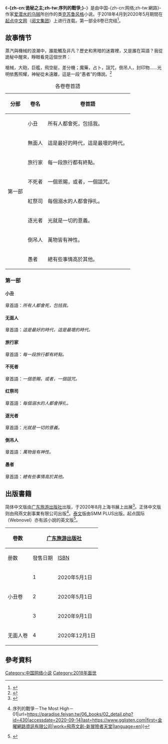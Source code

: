 {{noteTA
|G1=诡秘之主
|T=zh-cn:诡秘之主;zh-tw:序列的戰爭;
}}
《'''-{zh-cn:诡秘之主;zh-tw:序列的戰爭;}-'''》是由中国-{zh-cn:网络;zh-tw:網路}-作家[[爱潜水的乌贼|爱潜水的乌贼]]所创作的类[[克苏鲁神话|克苏鲁风格]]小说。于2018年4月到2020年5月期間在[[起点中文网|起点中文网]]（[[阅文集团|阅文集团]]）上进行连载。第一部全8卷已完结<ref>{{Cite web|title=《诡秘之主》_爱潜水的乌贼著_玄幻_起点中文网|url=https://book.qidian.com/info/1010868264|accessdate=2020-09-14|work=book.qidian.com|archive-date=2020-08-21|archive-url=https://web.archive.org/web/20200821051146/https://book.qidian.com/info/1010868264|dead-url=no}}</ref>。

== 故事情节 ==
蒸汽與機械的浪潮中，誰能觸及非凡？歷史和黑暗的迷霧裡，又是誰在耳語？我從詭秘中醒來，睜眼看見這個世界：

槍械，大砲，巨艦，飛空艇，差分機；魔藥，占卜，詛咒，倒吊人，封印物……光明依舊照耀，神秘從未遠離，這是一段“愚者”的傳說。<ref>{{cite web |author1=愛潛水的烏賊 |title=《詭秘之主》 |url=https://baike.baidu.com/reference/22466085/68b3j8vwAA5sFKlLlN4mcM0WgTJwCR5r1eAxUavfEtAyZ4_YFKMEj9hlPZURnKnEpQuKYdm70hgDOLOtvGwB1XSvjJEf |website=《诡秘之主》_爱潜水的乌贼著_玄幻_起点中文网 |publisher=起點中文網}}</ref>
{{Expand section}}

{| class="wikitable"
|+ 各卷卷首語
|-
! 分部 !! 卷名 !! 卷首語
|-
! rowspan="8" |第一部
|小丑||所有人都會死，包括我。
|-
|無面人||這是最好的時代，這是最壞的時代。
|-
|旅行家||每一段旅行都有終點。
|-
|不死者||一個恩賜，或者，一個詛咒。
|-
|紅祭司||每個溺水的人都會掙扎。
|-
|逐光者||光就是一切的意義。
|-
|倒吊人||萬物皆有神性。
|-
|愚者||總有些事情高於其他。
|}
=== 第一部 ===
==== 小丑 ====
章首語：''所有人都會死，包括我。''

==== 无面人 ====
章首語：''這是最好的時代，這是最壞的時代。''

==== 旅行家 ====
章首語：''每一段旅行都有終點。''

==== 不死者 ====
章首語：''一個恩賜，或者，一個詛咒。''

==== 红祭司 ====
章首語：''每個溺水的人都會掙扎。''

==== 逐光者 ====
章首語：''光就是一切的意義。''

==== 倒吊人 ====
章首語：''萬物皆有神性。''

==== 愚者 ====
章首語：''總有些事情高於其他。''

== 出版書籍 ==
简体中文版由[[广东旅游出版社|广东旅游出版社]]出版，于2020年8月上海书展上出展<ref>{{Cite web|title=既安全，又出彩！上海书展8月如期举行，初现“未来书展模式”|url=http://www.shxwcb.com/484694.html|accessdate=2020-09-20|work=www.shxwcb.com}}</ref>。正体中文版则由飛燕文創事業有限公司出版<ref>{{Cite web|title=飛燕文創-新冒險者天堂 {{!}} 序列的戰爭－The Most High－01|url=https://paradise.feiyan.tw/06_books/02_detail.php?id=430|accessdate=2020-09-14|last=https://www.gglisten.com|first=金曜網路資訊有限公司|work=飛燕文創-新冒險者天堂|language=en}}</ref>。[[泰文|泰文]]版由SMM PLUS出版。起点国际（Webnovel）亦有該小說的英文版<ref>{{cite news |title=泰文版《诡秘之主》曼谷国际书展首发受热捧 |url=http://www.ce.cn/xwzx/gnsz/gdxw/202010/10/t20201010_35870627.shtml}}</ref>。
{| class="wikitable" style="font-size:small;"
!rowspan="2"|卷数
! colspan="3" |[[广东旅游出版社|广东旅游出版社]]
! colspan="3" |[[飛燕文創事業有限公司|飛燕文創事業有限公司]]
|-
!册数
!發售日期!![[ISBN|ISBN]]
!册数!!發售日期!![[ISBN|ISBN]]
|-
! rowspan="8" |小丑卷
| rowspan="2" |1
| rowspan="2" |2020年5月1日
| rowspan="2" |ISBN 9787557021115
|01
|2019年1月31日||ISBN 9789865017194
|-
|02
|2019年4月25日||ISBN 9789865018757
|-
| rowspan="3" |2
| rowspan="3" |2020年5月1日
| rowspan="3" |ISBN 9787557021122
|03
|2019年7月16日||ISBN 9789865019327
|-
|04
|2019年8月15日||ISBN 9789865402389
|-
|05
|2019年11月5日||ISBN 9789865150532
|-
| rowspan="3" |3
| rowspan="3" |2020年9月1日
| rowspan="3" |ISBN 9787557021139
|06
|2020年2月4日||ISBN 9789865151461
|-
|07
|2020年4月7日||ISBN 9789865152901
|-
|08
|2020年7月7日||ISBN 9789865153700
|-
! rowspan="3" |无面人卷
| rowspan="3" |4
| rowspan="3" |2020年12月1日
| rowspan="3" |ISBN 9787557014858
|01
|2020年11月10日
|ISBN 9789865154530
|-
|02
|2021年2月2日
|ISBN 9789865155629
|-
|03
|2021年未定
|ISBN 9789865156787
|}

== 參考資料 ==
{{Reflist}}

[[Category:中国网络小说|Category:中国网络小说]]
[[Category:2018年面世|Category:2018年面世]]